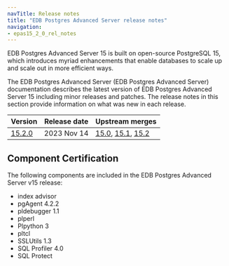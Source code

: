 ```yaml
---
navTitle: Release notes
title: "EDB Postgres Advanced Server release notes"
navigation:
- epas15_2_0_rel_notes
---
```


EDB Postgres Advanced Server 15 is built on open-source PostgreSQL 15, which introduces myriad enhancements that enable databases to scale up and scale out in more efficient ways. 

The EDB Postgres Advanced Server (EDB Postgres Advanced Server) documentation describes the latest version of EDB Postgres Advanced Server 15 including minor releases and patches. The release notes in this section provide information on what was new in each release. 

| Version                               | Release date | Upstream merges                                                                                                                                                       | 
| ------------------------------------- | ------------ | --------------------------------------------------------------------------------------------------------------------------------------------------------------------- | 
| [15.2.0](epas15_2_0_rel_notes)        | 2023 Nov 14  | [15.0](https://www.postgresql.org/docs/release/15.0/), [15.1](https://www.postgresql.org/docs/release/15.1/), [15.2](https://www.postgresql.org/docs/release/15.2/)   |


## Component Certification

The following components are included in the EDB Postgres Advanced Server v15 release:

-   index advisor
-   pgAgent 4.2.2
-   pldebugger 1.1
-   plperl
-   Plpython 3
-   pltcl
-   SSLUtils 1.3
-   SQL Profiler 4.0
-   SQL Protect
